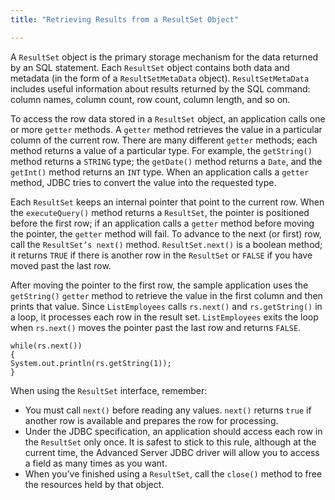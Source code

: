 ```yaml
---
title: "Retrieving Results from a ResultSet Object"

---
```


<div id="retrieving_results_from_a_resultset_object" class="registered_link"></div>

A `ResultSet` object is the primary storage mechanism for the data returned by an SQL statement. Each `ResultSet` object contains both data and metadata (in the form of a `ResultSetMetaData` object). `ResultSetMetaData` includes useful information about results returned by the SQL command: column names, column count, row count, column length, and so on.

To access the row data stored in a `ResultSet` object, an application calls one or more `getter` methods. A `getter` method retrieves the value in a particular column of the current row. There are many different `getter` methods; each method returns a value of a particular type. For example, the `getString()` method returns a `STRING` type; the `getDate()` method returns a `Date`, and the `getInt()` method returns an `INT` type. When an application calls a `getter` method, JDBC tries to convert the value into the requested type.

Each `ResultSet` keeps an internal pointer that point to the current row. When the `executeQuery()` method returns a `ResultSet`, the pointer is positioned before the first row; if an application calls a `getter` method before moving the pointer, the `getter` method will fail. To advance to the next (or first) row, call the `ResultSet’s next()` method. `ResultSet.next()` is a boolean method; it returns `TRUE` if there is another row in the `ResultSet` or `FALSE` if you have moved past the last row.

After moving the pointer to the first row, the sample application uses the `getString()` `getter` method to retrieve the value in the first column and then prints that value. Since `ListEmployees` calls `rs.next()` and `rs.getString()` in a loop, it processes each row in the result set. `ListEmployees` exits the loop when `rs.next()` moves the pointer past the last row and returns `FALSE`.

```text
while(rs.next())
{
System.out.println(rs.getString(1));
}
```

When using the `ResultSet` interface, remember:

-   You must call `next()` before reading any values. `next()` returns `true` if another row is available and prepares the row for processing.
-   Under the JDBC specification, an application should access each row in the `ResultSet` only once. It is safest to stick to this rule, although at the current time, the Advanced Server JDBC driver will allow you to access a field as many times as you want.
-   When you’ve finished using a `ResultSet`, call the `close()` method to free the resources held by that object.
